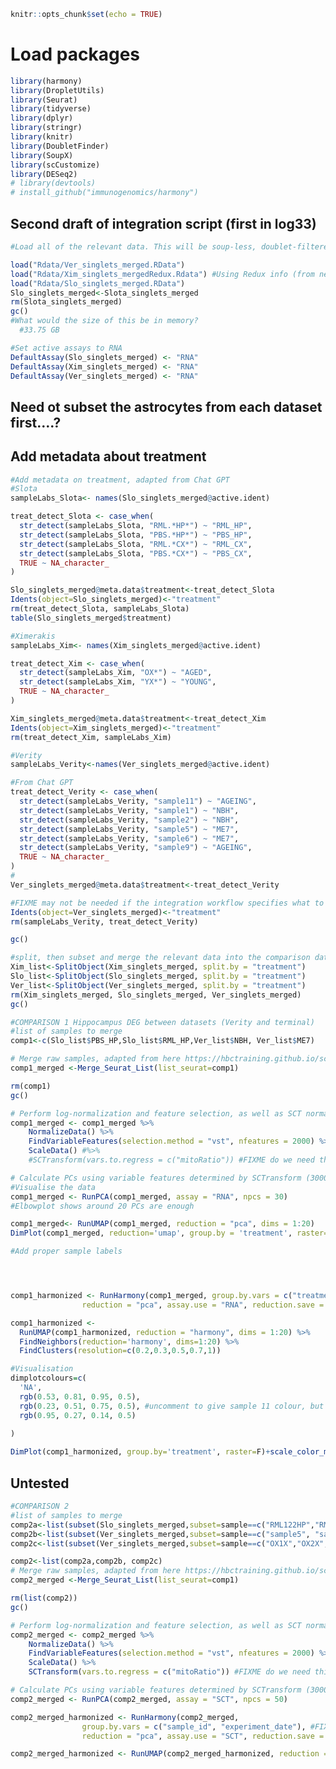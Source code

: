 ```r
knitr::opts_chunk$set(echo = TRUE)
```

# Load packages

```r
library(harmony)
library(DropletUtils)
library(Seurat)
library(tidyverse)
library(dplyr)
library(stringr)
library(knitr)
library(DoubletFinder)
library(SoupX)
library(scCustomize)
library(DESeq2)
# library(devtools)
# install_github("immunogenomics/harmony")
```

## Second draft of integration script (first in log33)

```r
#Load all of the relevant data. This will be soup-less, doublet-filtered Seruat objects from each paper

load("Rdata/Ver_singlets_merged.RData")
load("Rdata/Xim_singlets_mergedRedux.Rdata") #Using Redux info (from new reference)
load("Rdata/Slo_singlets_merged.RData")
Slo_singlets_merged<-Slota_singlets_merged
rm(Slota_singlets_merged)
gc()
#What would the size of this be in memory?
  #33.75 GB

#Set active assays to RNA
DefaultAssay(Slo_singlets_merged) <- "RNA"
DefaultAssay(Xim_singlets_merged) <- "RNA"
DefaultAssay(Ver_singlets_merged) <- "RNA"
```

## Need ot subset the astrocytes from each dataset first....?






## Add metadata about treatment

```r
#Add metadata on treatment, adapted from Chat GPT
#Slota
sampleLabs_Slota<- names(Slo_singlets_merged@active.ident)

treat_detect_Slota <- case_when(
  str_detect(sampleLabs_Slota, "RML.*HP*") ~ "RML_HP",
  str_detect(sampleLabs_Slota, "PBS.*HP*") ~ "PBS_HP",
  str_detect(sampleLabs_Slota, "RML.*CX*") ~ "RML_CX",
  str_detect(sampleLabs_Slota, "PBS.*CX*") ~ "PBS_CX",
  TRUE ~ NA_character_
)

Slo_singlets_merged@meta.data$treatment<-treat_detect_Slota
Idents(object=Slo_singlets_merged)<-"treatment"
rm(treat_detect_Slota, sampleLabs_Slota)
table(Slo_singlets_merged$treatment)

#Ximerakis
sampleLabs_Xim<- names(Xim_singlets_merged@active.ident)

treat_detect_Xim <- case_when(
  str_detect(sampleLabs_Xim, "OX*") ~ "AGED",
  str_detect(sampleLabs_Xim, "YX*") ~ "YOUNG",
  TRUE ~ NA_character_
)

Xim_singlets_merged@meta.data$treatment<-treat_detect_Xim
Idents(object=Xim_singlets_merged)<-"treatment"
rm(treat_detect_Xim, sampleLabs_Xim)

#Verity
sampleLabs_Verity<-names(Ver_singlets_merged@active.ident)

#From Chat GPT
treat_detect_Verity <- case_when(
  str_detect(sampleLabs_Verity, "sample11") ~ "AGEING",
  str_detect(sampleLabs_Verity, "sample1") ~ "NBH",
  str_detect(sampleLabs_Verity, "sample2") ~ "NBH",
  str_detect(sampleLabs_Verity, "sample5") ~ "ME7",
  str_detect(sampleLabs_Verity, "sample6") ~ "ME7",
  str_detect(sampleLabs_Verity, "sample9") ~ "AGEING",
  TRUE ~ NA_character_
)
#
Ver_singlets_merged@meta.data$treatment<-treat_detect_Verity

#FIXME may not be needed if the integration workflow specifies what to consider anyway
Idents(object=Ver_singlets_merged)<-"treatment"
rm(sampleLabs_Verity, treat_detect_Verity)

gc()
```


```r
#split, then subset and merge the relevant data into the comparison datasets as detailed in the comparison table above
Xim_list<-SplitObject(Xim_singlets_merged, split.by = "treatment")
Slo_list<-SplitObject(Slo_singlets_merged, split.by = "treatment")
Ver_list<-SplitObject(Ver_singlets_merged, split.by = "treatment")
rm(Xim_singlets_merged, Slo_singlets_merged, Ver_singlets_merged)
gc()
```

```r
#COMPARISON 1 Hippocampus DEG between datasets (Verity and terminal)
#list of samples to merge
comp1<-c(Slo_list$PBS_HP,Slo_list$RML_HP,Ver_list$NBH, Ver_list$ME7)

# Merge raw samples, adapted from here https://hbctraining.github.io/scRNA-seq_online/lessons/06a_integration_harmony.html
comp1_merged <-Merge_Seurat_List(list_seurat=comp1)

rm(comp1)
gc()

# Perform log-normalization and feature selection, as well as SCT normalization on global object
comp1_merged <- comp1_merged %>%
    NormalizeData() %>%
    FindVariableFeatures(selection.method = "vst", nfeatures = 2000) %>% 
    ScaleData() #%>%
    #SCTransform(vars.to.regress = c("mitoRatio")) #FIXME do we need this?

# Calculate PCs using variable features determined by SCTransform (3000 by default) ##I have changed the assay to RNA and reduced pcs to 30 from 50
#Visualise the data
comp1_merged <- RunPCA(comp1_merged, assay = "RNA", npcs = 30)
#Elbowplot shows around 20 PCs are enough

comp1_merged<- RunUMAP(comp1_merged, reduction = "pca", dims = 1:20)
DimPlot(comp1_merged, reduction='umap', group.by = 'treatment', raster=F)+ggtitle("Verity and Slota Hippocampal data", subtitle = "Before harmony integration")

#Add proper sample labels




comp1_harmonized <- RunHarmony(comp1_merged, group.by.vars = c("treatment"), #FIXME variable names to integrate on
				reduction = "pca", assay.use = "RNA", reduction.save = "harmony", verbose=T)

comp1_harmonized <- 
  RunUMAP(comp1_harmonized, reduction = "harmony", dims = 1:20) %>%
  FindNeighbors(reduction='harmony', dims=1:20) %>%
  FindClusters(resolution=c(0.2,0.3,0.5,0.7,1))

#Visualisation
dimplotcolours=c(
  'NA',
  rgb(0.53, 0.81, 0.95, 0.5),
  rgb(0.23, 0.51, 0.75, 0.5), #uncomment to give sample 11 colour, but this covers most of the data
  rgb(0.95, 0.27, 0.14, 0.5)
  
)

DimPlot(comp1_harmonized, group.by='treatment', raster=F)+scale_color_manual(values = dimplotcolours)

```


## Untested



```r
#COMPARISON 2
#list of samples to merge
comp2a<-list(subset(Slo_singlets_merged,subset=sample==c("RML122HP","RML142HP","RML133HP","RML132HP","RML138HP","RML145HP","RML140HP"))) #FIXME check sample names
comp2b<-list(subset(Ver_singlets_merged,subset=sample==c("sample5", "sample6")))
comp2c<-list(subset(Ver_singlets_merged,subset=sample==c("OX1X","OX2X","OX3X", "OX4X","OX5X","OX6X","OX7X","OX8X")))

comp2<-list(comp2a,comp2b, comp2c)
# Merge raw samples, adapted from here https://hbctraining.github.io/scRNA-seq_online/lessons/06a_integration_harmony.html
comp2_merged <-Merge_Seurat_List(list_seurat=comp1) 

rm(list(comp2))
gc()

# Perform log-normalization and feature selection, as well as SCT normalization on global object
comp2_merged <- comp2_merged %>%
    NormalizeData() %>%
    FindVariableFeatures(selection.method = "vst", nfeatures = 2000) %>% 
    ScaleData() %>%
    SCTransform(vars.to.regress = c("mitoRatio")) #FIXME do we need this?

# Calculate PCs using variable features determined by SCTransform (3000 by default)
comp2_merged <- RunPCA(comp2_merged, assay = "SCT", npcs = 50)

comp2_merged_harmonized <- RunHarmony(comp2_merged, 
				group.by.vars = c("sample_id", "experiment_date"), #FIXME variable names to integrate on
				reduction = "pca", assay.use = "SCT", reduction.save = "harmony")

comp2_merged_harmonized <- RunUMAP(comp2_merged_harmonized, reduction = "harmony", assay = "SCT", dims = 1:40)

```
